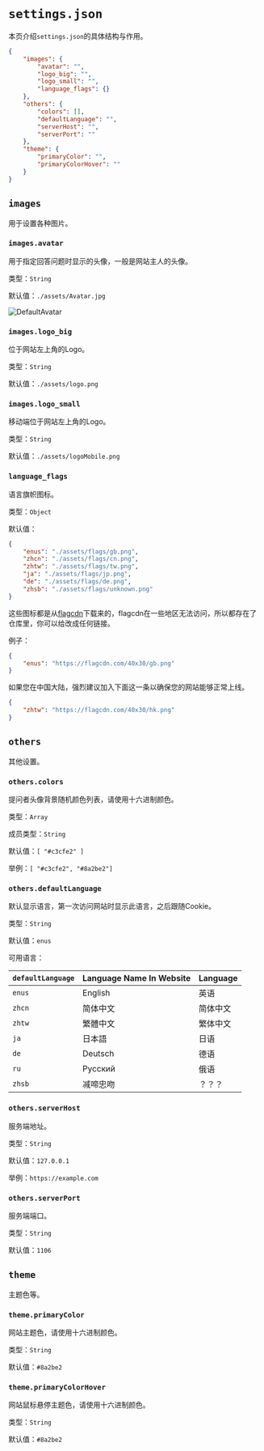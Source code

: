 # `settings.json`

本页介绍`settings.json`的具体结构与作用。

```json filename="settings.json" copy
{
    "images": {
        "avatar": "",
        "logo_big": "",
        "logo_small": "",
        "language_flags": {}
    },
    "others": {
        "colors": [],
        "defaultLanguage": "",
        "serverHost": "",
        "serverPort": ""
    },
    "theme": {
        "primaryColor": "",
        "primaryColorHover": ""
    }
}
```

## `images`

用于设置各种图片。

### `images.avatar`

用于指定回答问题时显示的头像，一般是网站主人的头像。

类型：`String`

默认值：`./assets/Avatar.jpg`

![DefaultAvatar](../images/Avatar.jpg)

### `images.logo_big`

位于网站左上角的Logo。

类型：`String`

默认值：`./assets/logo.png`

### `images.logo_small`

移动端位于网站左上角的Logo。

类型：`String`

默认值：`./assets/logoMobile.png`

### `language_flags`

语言旗帜图标。

类型：`Object`

默认值：

``` json
{
    "enus": "./assets/flags/gb.png",
    "zhcn": "./assets/flags/cn.png",
    "zhtw": "./assets/flags/tw.png",
    "ja": "./assets/flags/jp.png",
    "de": "./assets/flags/de.png",
    "zhsb": "./assets/flags/unknown.png"
}
```

这些图标都是从[flagcdn](https://flagcdn.com/)下载来的，flagcdn在一些地区无法访问，所以都存在了仓库里，你可以给改成任何链接。

例子：

``` json copy
{
    "enus": "https://flagcdn.com/40x30/gb.png"
}
```

如果您在中国大陆，强烈建议加入下面这一条以确保您的网站能够正常上线。

``` json copy
{
    "zhtw": "https://flagcdn.com/40x30/hk.png"
}
```

## `others`

其他设置。

### `others.colors`

提问者头像背景随机颜色列表，请使用十六进制颜色。

类型：`Array`

成员类型：`String`

默认值：`[ "#c3cfe2" ]`

举例：`[ "#c3cfe2", "#8a2be2"]`

### `others.defaultLanguage`

默认显示语言，第一次访问网站时显示此语言，之后跟随Cookie。

类型：`String`

默认值：`enus`

可用语言：

| `defaultLanguage`           | Language Name In Website | Language    |
| --------------------------- | ------------------------ | ----------- |
| `enus`                      | English                  | 英语        |
| `zhcn`                      | 简体中文                  | 简体中文    |
| `zhtw`                      | 繁體中文                  | 繁体中文    |
| `ja`                        | 日本語                    | 日语        |
| `de`                        | Deutsch                  | 德语        |
| `ru`                        | Русский                  | 俄语        |
| `zhsb`                      | 减啼忠吻                  | ？？？      |

### `others.serverHost`

服务端地址。

类型：`String`

默认值：`127.0.0.1`

举例：`https://example.com`

### `others.serverPort`

服务端端口。

类型：`String`

默认值：`1106`

## `theme`

主题色等。

### `theme.primaryColor`

网站主题色，请使用十六进制颜色。

类型：`String`

默认值：`#8a2be2`

### `theme.primaryColorHover`

网站鼠标悬停主题色，请使用十六进制颜色。

类型：`String`

默认值：`#8a2be2`
